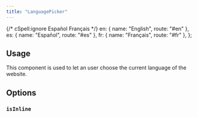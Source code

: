 ```yaml
---
title: "LanguagePicker"
---
```


{/* cSpell:ignore Español Français */}
  en: { name: "English", route: "#en" },
  es: { name: "Español", route: "#es" },
  fr: { name: "Français", route: "#fr" },
};

## Usage

This component is used to let an user choose the current language of the website.

<LanguagePicker
  current="es"
  id="usage-example"
  label="Choose a language:"
  languages={languages}
/>

## Options

### <code>isInline</code>

<LanguagePicker
  current="es"
  gap="2xs"
  id="is-inline-example"
  isInline
  label="Choose a language:"
  languages={languages}
/>
